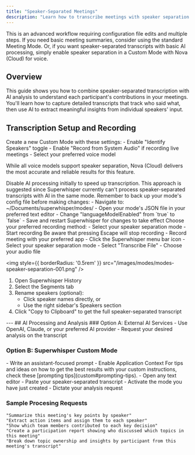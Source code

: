 ```yaml
---
title: "Speaker-Separated Meetings"
description: "Learn how to transcribe meetings with speaker separation and process them with AI for enhanced insights. This method combines Superwhisper's speaker identification capabilities with powerful AI processing."
---
```


<Note>
This is an advanced workflow requiring configuration file edits and multiple steps. If you need basic meeting summaries, consider using the standard Meeting Mode.  Or, if you want speaker-separated transcripts with basic AI processing, simply enable speaker separation in a Custom Mode with Nova (Cloud) for voice.
</Note>

## Overview
This guide shows you how to combine speaker-separated transcription with AI analysis to understand each participant's contributions in your meetings. You'll learn how to capture detailed transcripts that track who said what, then use AI to extract meaningful insights from individual speakers' input.

## Transcription Setup and Recording
<Steps>
<Step title="Create a Speaker Separation Mode">
Create a new Custom Mode with these settings:
- Enable "Identify Speakers" toggle
- Enable "Record from System Audio" if recording live meetings
- Select your preferred voice model

<Tip>While all voice models support speaker separation, Nova (Cloud) delivers the most accurate and reliable results for this feature.</Tip>
</Step>

<Step title="Disable AI Processing">
Disable AI processing initially to speed up transcription. This approach is suggested since Superwhisper currently can't process speaker-separated transcripts with AI in the same mode. Remember to back up your mode's config file before making changes:
- Navigate to: ~/Documents/superwhisper/modes/
- Open your mode's JSON file in your preferred text editor
- Change "languageModelEnabled" from `true` to `false`
- Save and restart Superwhisper for changes to take effect
</Step>

<Step title="Capture & Transcribe Your Meeting">
Choose your preferred recording method:

<AccordionGroup>
<Accordion title="Live Recording">
- Select your speaker separation mode
- Start recording
<Note>Be aware that pressing Escape will stop recording</Note>
</Accordion>

<Accordion title="Process Existing Audio">
- Record meeting with your preferred app
- Click the Superwhisper menu bar icon
- Select your speaker separation mode
- Select "Transcribe File"
- Choose your audio file
</Accordion>
</AccordionGroup>
</Step>

<Step title="Access Your Transcript">

<img
style={{ borderRadius: '0.5rem' }}
src="/images/modes/modes-speaker-separation-001.png"
/>

1. Open Superwhisper History
2. Select the Segments tab
3. Rename speakers (optional):
   - Click speaker names directly, or
   - Use the right sidebar's Speakers section
4. Click "Copy to Clipboard" to get the full speaker-separated transcript
</Step>
</Steps>
---
## AI Processing and Analysis
### Option A: External AI Services
- Use OpenAI, Claude, or your preferred AI provider
- Request your desired analysis on the transcript

### Option B: Superwhisper Custom Mode
<Steps>
<Step title="Create a new Custom Mode">
- Write an assistant-focused prompt
- Enable Application Context
<Tip>For tips and ideas on how to get the best results with your custom instructions, check these [prompting tips](custom#prompting-tips).</Tip>
</Step>

<Step title="Process Your Transcript">
   - Open any text editor
   - Paste your speaker-separated transcript
   - Activate the mode you have just created
   - Dictate your analysis request
</Step>
</Steps>

### Sample Procesing Requests
```
"Summarize this meeting's key points by speaker"
"Extract action items and assign them to each speaker"
"Show which team members contributed to each key decision"
"Create a participation report showing who discussed which topics in this meeting"
"Break down topic ownership and insights by participant from this meeting's transcript"
```